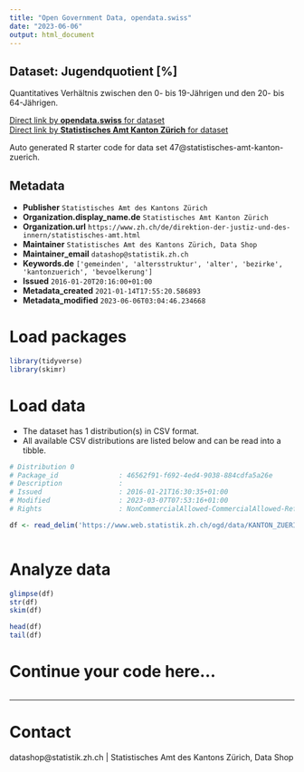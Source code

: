 ```yaml
---
title: "Open Government Data, opendata.swiss"
date: "2023-06-06"
output: html_document
---
```


## Dataset: Jugendquotient [%]

Quantitatives Verhältnis zwischen den 0- bis 19-Jährigen und den 20- bis 64-Jährigen.

[Direct link by **opendata.swiss** for dataset](https://opendata.swiss/de/dataset/jugendquotient)<br>
[Direct link by **Statistisches Amt Kanton Zürich** for dataset](https://www.zh.ch/de/politik-staat/gemeinden/gemeindeportraet.html)

Auto generated R starter code for data set 47@statistisches-amt-kanton-zuerich.

## Metadata

- **Publisher** `Statistisches Amt des Kantons Zürich`
- **Organization.display_name.de** `Statistisches Amt Kanton Zürich`
- **Organization.url** `https://www.zh.ch/de/direktion-der-justiz-und-des-innern/statistisches-amt.html`
- **Maintainer** `Statistisches Amt des Kantons Zürich, Data Shop`
- **Maintainer_email** `datashop@statistik.zh.ch`
- **Keywords.de** `['gemeinden', 'altersstruktur', 'alter', 'bezirke', 'kantonzuerich', 'bevoelkerung']`
- **Issued** `2016-01-20T20:16:00+01:00`
- **Metadata_created** `2021-01-14T17:55:20.586893`
- **Metadata_modified** `2023-06-06T03:04:46.234668`


# Load packages

```r

library(tidyverse)
library(skimr)

```

# Load data

-   The dataset has 1 distribution(s) in CSV format.
-   All available CSV distributions are listed below and can be read into a tibble.

```r

# Distribution 0
# Package_id               : 46562f91-f692-4ed4-9038-884cdfa5a26e
# Description              : 
# Issued                   : 2016-01-21T16:30:35+01:00
# Modified                 : 2023-03-07T07:53:16+01:00
# Rights                   : NonCommercialAllowed-CommercialAllowed-ReferenceRequired

df <- read_delim('https://www.web.statistik.zh.ch/ogd/data/KANTON_ZUERICH_94.csv')



```

# Analyze data

```r

glimpse(df)
str(df)
skim(df)

head(df)
tail(df)

```

# Continue your code here...

```r

```

------------------------------------------------------------------------

# Contact

datashop@statistik.zh.ch | Statistisches Amt des Kantons Zürich, Data Shop
